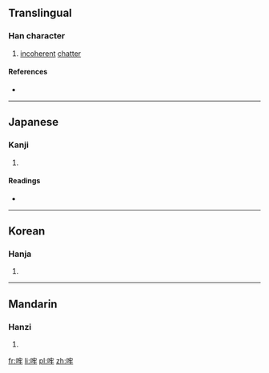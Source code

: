 ==Translingual==

===Han character===
{{Han char|rn=30|rad=口|as=07|sn=10|four=|canj=口十竹手 (RJHQ)}}

# [[incoherent]] [[chatter]]

====References====
* {{Han ref|kx=0190.290|dkj=03662|dj=0410.100|hdz=10634.080|uh=54F0|ud=21744}}

----

==Japanese==

===Kanji===
{{ja-kanji|grade=|rs=口07}}

# {{defn|lang=ja|sort=口07}}

====Readings====
* {{ja-readings|on=[[ろう]] (rō)|kun=[[はっきりしない]] (hakkirishinai)}}

----

==Korean==

===Hanja===
{{ko-hanja|hangeul=로|rv=ro|mr=ro}}

# {{defn|lang=ko|sort=口07}}

----

==Mandarin==

===Hanzi===
{{cmn-hanzi|pin=[[láo]] ([[lao2]])|wg=lao<sup>2</sup>}}

# {{defn|lang=cmn|sort=口07}}

[[fr:哰]]
[[li:哰]]
[[pl:哰]]
[[zh:哰]]